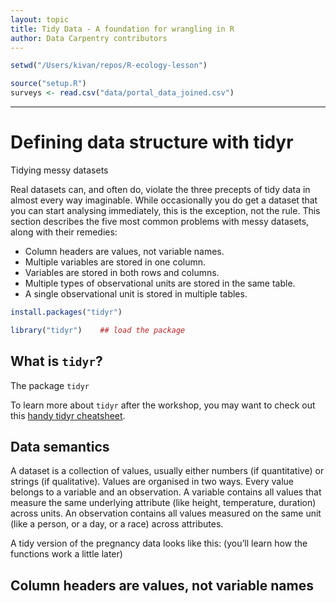 ```yaml
---
layout: topic
title: Tidy Data - A foundation for wrangling in R
author: Data Carpentry contributors
---
```



```r
setwd("/Users/kivan/repos/R-ecology-lesson")
```

```r
source("setup.R")
surveys <- read.csv("data/portal_data_joined.csv")
```

------------

# Defining data structure with tidyr

Tidying messy datasets

Real datasets can, and often do, violate the three precepts of tidy data in almost every way imaginable. While occasionally you do get a dataset that you can start analysing immediately, this is the exception, not the rule. This section describes the five most common problems with messy datasets, along with their remedies:

* Column headers are values, not variable names.
* Multiple variables are stored in one column.
* Variables are stored in both rows and columns.
* Multiple types of observational units are stored in the same table.
* A single observational unit is stored in multiple tables.

```r
install.packages("tidyr")
```


```r
library("tidyr")    ## load the package
```

## What is `tidyr`? ##

The package `tidyr` 



To learn more about `tidyr` after the workshop, you may want to check out this
[handy tidyr cheatsheet](http://www.rstudio.com/wp-content/uploads/2015/02/data-wrangling-cheatsheet.pdf).

## Data semantics

A dataset is a collection of values, usually either numbers (if quantitative) or strings (if qualitative). Values are organised in two ways. Every value belongs to a variable and an observation. A variable contains all values that measure the same underlying attribute (like height, temperature, duration) across units. An observation contains all values measured on the same unit (like a person, or a day, or a race) across attributes.

A tidy version of the pregnancy data looks like this: (you’ll learn how the functions work a little later)

## Column headers are values, not variable names
